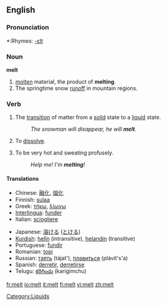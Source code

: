 ==English==

===Pronunciation===
*:Rhymes: [[Rhymes:English:-ɛlt|-ɛlt]]

===Noun===
'''melt'''  {{uncountable}}
# [[molten]] material, the product of '''melting'''.
# The springtime snow [[runoff]] in mountain regions.

===Verb===
{{en-verb}}
# The [[transition]] of matter from a [[solid]] state to a [[liquid]] state.
#: ''The snowman will disappear, he will '''melt'''.''
# {{Colloquial}}To [[dissolve]].
# {{Colloquial}}To be very hot and sweating profusely.
#:''Help me!  I'm '''melting'''!''

====Translations====
{{top}}
*Chinese: [[融化]], [[熔化]]
*Finnish: [[sulaa]]
*Greek: [[τήκω]], [[λίωνω]]
*[[Interlingua]]: [[funder]]
*Italian: [[sciogliere]]
{{mid}}
*Japanese: [[溶ける]] ([[とける]])
*[[Kurdish]]: [[helîn]] (intransitive), [[helandin]] (transitive)
*Portuguese: [[fundir]]
*Romanian: [[topi]]
*Russian: [[таять]] (tájat'), [[плавиться]] (plávit's'a)
*Spanish: [[derretir]], [[derretirse]]
*Telugu: [[కరిగించు]] (karigimchu)
{{bottom}}

[[Category:Liquids]]

[[fr:melt]]
[[io:melt]]
[[it:melt]]
[[fi:melt]]
[[vi:melt]]
[[zh:melt]]